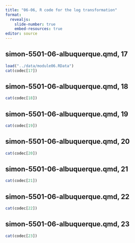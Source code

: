 ```yaml
---
title: "06-06, R code for the log transformation"
format: 
  revealjs:
    slide-number: true
    embed-resources: true
editor: source
---
```


## simon-5501-06-albuquerque.qmd, 17

```r
load("../data/module06.RData")
cat(codec[17])
```

## simon-5501-06-albuquerque.qmd, 18

```r
cat(codec[18])
```

## simon-5501-06-albuquerque.qmd, 19

```r
cat(codec[19])
```

## simon-5501-06-albuquerque.qmd, 20

```r
cat(codec[20])
```

## simon-5501-06-albuquerque.qmd, 21

```r
cat(codec[21])
```

## simon-5501-06-albuquerque.qmd, 22

```r
cat(codec[22])
```

## simon-5501-06-albuquerque.qmd, 23

```r
cat(codec[23])
```
